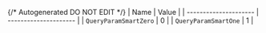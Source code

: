 {/* Autogenerated DO NOT EDIT  */}
| Name                  | Value                 |
| --------------------- | --------------------- |
| `QueryParamSmartZero` | 0                     |
| `QueryParamSmartOne`  | 1                     |